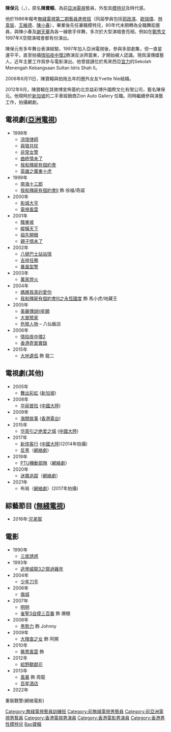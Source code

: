 {{BLP unsourced |time=2008-07-19T10:01:03+00:00 }}
{{藝人
|姓名 = 陳保元
|類型 = 男演員
|圖片 = 
|圖片尺寸 = 
|圖片簡介 = 
|本名 = 陳寶轅
|外文名 = 
|外文 = 
|羅馬拼音 = 
|英文名 = Ricky Chan
|暱稱 = 
|其他藝名 = 
|國籍 = {{CHN-HKG}}
|民族 = 
|籍貫 = 
|出生日期 = {{birth date and age|1968|8|25}}
|出生地點 = {{HKG-1959}}
|逝世日期 = 
|逝世地點 = 
|職業 = [[模特兒|模特兒]]、[[舞蹈員|舞蹈員]]、[[演員|演員]]
|語言 = 
|教育程度 = 中學
|母校 = Sekolah Menengah Kebangsaan Sultan Idris Shah II 
|宗教信仰 = 
|配偶 = {{marriage|Yvette Nie|2006}}
|兒女 = 
|父母 = 
|音樂類型 = 
|演奏樂器 = 
|出道地點 = 
|出道日期 = 1990年 
|出道作 = 
|代表作 = 《[[情陷夜中環2|情陷夜中環2]]》<br>《[[亞洲星光大道5|亞洲星光大道5]]》<br>《[[PTU機動部隊|PTU機動部隊]]》
|活躍年代 = 1990年至今
|唱片公司 = 
|經紀公司 = [[亞洲電視|亞洲電視]]（1998-2015）<br>[[北京益彩博升國際文化有限公司|北京益彩博升國際文化有限公司]]
|網站 = 
|相關團體 = 
|IMDb = 
|獎項 = 
}}

'''陳保元'''（{{lang-en|Ricky Chan}}，{{bd|1968年|8月25日}}），原名'''陳寶轅'''，為前[[亞洲電視|亞洲電視]]藝員，外型具[[模特兒|模特兒]]及時代感。

他於1986年報考[[無綫電視藝員訓練班|無綫電視第二期藝員進修班]]（同屆學員包括[[郭政鴻|郭政鴻]]、[[歐瑞偉|歐瑞偉]]、[[林韋辰|林韋辰]]、[[王維德|王維德]]、[[陳小春|陳小春]]），畢業後先任兼職模特兒，80年代末期轉為全職舞蹈藝員，與陳小春及[[謝天華|謝天華]]為各一線歌手伴舞，多次於大型演唱會亮相，例如在[[鄭秀文|鄭秀文]]1997年X空間演唱會都有份演出。

陳保元有多年舞台表演經驗，1997年加入亞洲電視後，參與多部劇集，但一直星運平平，直至拍攝[[情陷夜中環2|情陷夜中環2]]飾演反派齊震東，才開始被人認識。現爲漢傳媒藝人，近年主要工作爲參与電影演出。他曾就讀位於馬來西亞[[宜力|宜力]]的Sekolah Menengah Kebangsaan Sultan Idris Shah II。

2006年6月11日，陳寶轅與拍拖五年的圈外女友Yvette Nie結婚。

2012年9月，陳寶轅在其微博宣佈簽約北京益彩博升國際文化有限公司，藝名陳保元。他現時於[[新加坡|新加坡]]的二手車經銷商Zion Auto Gallery 任職。同時繼續參與演藝工作，拍攝網劇。

==電視劇([[亞洲電視|亞洲電視]])==
*1998年
**[[流氓律師|流氓律師]]
**[[與狼共枕|與狼共枕]]
**[[非常女警|非常女警]]
**[[曲終情未了|曲終情未了]]
**[[我和殭屍有個約會|我和殭屍有個約會]]
**[[英雄之廣東十虎|英雄之廣東十虎]]
*1999年
**[[南海十三郎|南海十三郎]]
**[[我和殭屍有個約會II|我和殭屍有個約會II]] 飾 徐福/奇諾
*2000年
**[[影城大亨|影城大亨]]
**[[電視風雲|電視風雲]]
*2001年
**[[騷東坡|騷東坡]]
**[[縱橫天下|縱橫天下]]
**[[祖先開眼|祖先開眼]]
**[[親子情未了|親子情未了]]
*2002年
**[[八號巴士站站情|八號巴士站站情]]
**[[吉祥任務|吉祥任務]]
**[[暴風型警|暴風型警]]
*2003年
**[[萬家燈火_(電視劇)|萬家燈火]]
*2004年
**[[媽媽我真的愛你|媽媽我真的愛你]]
**[[我和殭屍有個約會III之永恆國度|我和殭屍有個約會III之永恆國度]] 飾 馬小虎/地藏王
*2005年
**[[美麗傳說II星願|美麗傳說II星願]]
**[[大冒險家|大冒險家]]
**[[危險人物|危險人物]] – 八仙飯店
*2006年
**[[情陷夜中環2|情陷夜中環2]]
**[[香港奇案實錄|香港奇案實錄]]
*2015年
**[[大地遺孤|大地遺孤]] 飾 龍二

==電視劇(其他)==
*2005年
**[[舞出彩虹|舞出彩虹]] ([[新加坡|新加坡]])
*2008年
**[[华丽冒险|华丽冒险]] ([[中國大陸|中國大陸]])
*2009年
**[[海關故事|海關故事]] ([[香港電台|香港電台]])
*2015年
**[[华胥引之绝爱之城|华胥引之绝爱之城]] ([[中國大陸|中國大陸]])
*2017年
**[[新侠客行|新侠客行]] ([[中國大陸|中國大陸]])(2014年拍攝)
**[[反黑|反黑]]（[[網絡劇|網絡劇]]）
*2019年
**[[PTU機動部隊|PTU機動部隊]]（[[網絡劇|網絡劇]]）
*2020年
**[[迷霧追蹤|迷霧追蹤]]（[[網絡劇|網絡劇]]）
*2021年
**布局（[[網絡劇|網絡劇]]）(2017年拍攝)

==綜藝節目 ([[TVB|無綫電視]])==
*2016年:[[兄弟幫|兄弟幫]]

==電影==
*1990年
**[[三度誘惑|三度誘惑]]
*1993年
**[[逃學威龍3之龍過雞年|逃學威龍3之龍過雞年]]
*2004年
**[[少年刀手|少年刀手]]
*2006年
**[[傷城|傷城]]
*2007年
**[[明明|明明]]
**[[雀聖3自摸三百番|雀聖3自摸三百番]] 飾 爆棚
*2008年
**[[黑勢力|黑勢力]] 飾 Johnny 
*2009年
**[[大搜查之女|大搜查之女]] 飾 阿開
*2010年
**[[撕票風雲|撕票風雲]] 飾 
*2012年
**[[給野獸獻花|給野獸獻花]]
*2013年
**[[風暴_(2013年電影)|風暴]] 飾 周龍
**[[百星酒店|百星酒店]]
*2022年
重裝戰警(網絡電影)
[[Category:無綫電視藝員訓練班|Category:無綫電視藝員訓練班]]
[[Category:前無綫電視男藝員|Category:前無綫電視男藝員]]
[[Category:前亞洲電視男藝員|Category:前亞洲電視男藝員]]
[[Category:香港電視男演員|Category:香港電視男演員]]
[[Category:香港電影男演員|Category:香港電影男演員]]
[[Category:香港男性模特兒|Category:香港男性模特兒]]
[[Category:陳姓|Bao寶轅]]